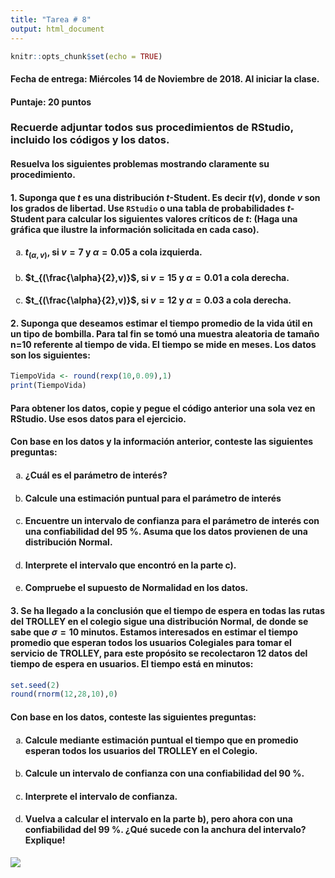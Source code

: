 ```yaml
---
title: "Tarea # 8"
output: html_document
---
```


```r
knitr::opts_chunk$set(echo = TRUE)
```


#### **Fecha de entrega:** Miércoles 14 de Noviembre de 2018. Al iniciar la clase.

#### **Puntaje: 20 puntos** 

### Recuerde adjuntar todos sus procedimientos de RStudio, incluido los códigos y los datos.

#### Resuelva los siguientes problemas mostrando claramente su procedimiento.

#### **1.** Suponga que $t$ es una distribución $t$-Student. Es decir $t(v)$, donde $v$ son los grados de libertad. Use `RStudio` o una tabla de probabilidades $t$-Student para calcular los siguientes valores críticos de $t$: (Haga una gráfica que ilustre la información solicitada en cada caso). 

a)  ####  $t_{(\alpha,v)}$, si $v=7$ y $\alpha=0.05$ a cola izquierda.

b)  ####  $t_{(\frac{\alpha}{2},v)}$, si $v=15$ y $\alpha=0.01$ a cola derecha.

b)  ####  $t_{(\frac{\alpha}{2},v)}$, si $v=12$ y $\alpha=0.03$ a cola derecha. 

#### **2.** Suponga que deseamos estimar el tiempo promedio de la vida útil en un tipo de bombilla. Para tal fin se tomó una muestra aleatoria de tamaño n=10 referente al tiempo de vida. El tiempo se mide en meses. Los datos son los siguientes:

```r
TiempoVida <- round(rexp(10,0.09),1)
print(TiempoVida)
```

#### Para obtener los datos, copie y pegue el código anterior una sola vez en RStudio. Use esos datos para el ejercicio.

#### Con base en los datos y la información anterior, conteste las siguientes preguntas:

a)  #### ¿Cuál es el parámetro de interés?  

b)  #### Calcule una estimación puntual para el parámetro de interés

c)  #### Encuentre un intervalo de confianza para el parámetro de interés con una confiabilidad del 95 %. Asuma que los datos provienen de una distribución Normal.

d)  #### Interprete el intervalo que encontró en la parte c).

e)  #### Compruebe el supuesto de Normalidad en los datos.


#### **3.** Se ha llegado a la conclusión que el tiempo de espera en todas las rutas del TROLLEY en el colegio sigue una distribución Normal, de donde se sabe que $\sigma=10$ minutos. Estamos interesados en estimar el tiempo promedio que esperan todos los usuarios Colegiales para tomar el servicio de TROLLEY, para este propósito se recolectaron 12 datos del tiempo de espera en usuarios. El tiempo está en minutos:

```r
set.seed(2)
round(rnorm(12,28,10),0)
```

#### Con base en los datos, conteste las siguientes preguntas:

a)  #### Calcule mediante estimación puntual el tiempo que en promedio esperan todos los usuarios del TROLLEY en el Colegio. 

b)  #### Calcule un intervalo de confianza con una confiabilidad del 90 %.

c)  #### Interprete el intervalo de confianza.

d)  #### Vuelva a calcular el intervalo en la parte b), pero ahora con una confiabilidad del 99 %. ¿Qué sucede con la anchura del intervalo? Explique!



![](blanco.png)
